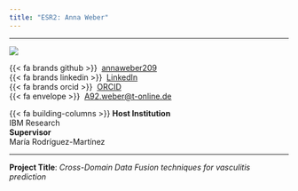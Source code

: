 ```yaml
---
title: "ESR2: Anna Weber"
---
```


---

:::{layout="[30, 60, 50]" .profile-text}

![](../assets/esr_pictures/anna_square.jpg){.img-profile}

{{< fa brands github >}} \ [annaweber209](https://github.com/annaweber209)<br>
{{< fa brands linkedin >}}\  [LinkedIn](https://www.linkedin.com/in/anna-weber-9a7b161a0/) <br>
{{< fa brands orcid >}} \ [ORCID](https://orcid.org/0000-0003-3200-8210)<br>
{{< fa envelope >}} \ [A92.weber@t-online.de](mailto:A92.weber@t-online.de)<br>

{{< fa building-columns >}} **Host Institution** <br> IBM Research <br>
**Supervisor** <br> María Rodríguez-Martínez

::: 

---

**Project Title**: *Cross-Domain Data Fusion techniques for vasculitis prediction*